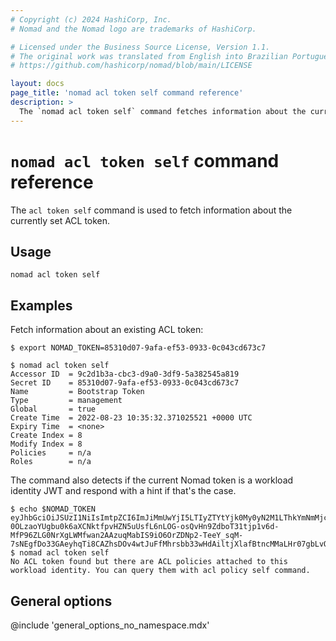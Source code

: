 ```yaml
---
# Copyright (c) 2024 HashiCorp, Inc.
# Nomad and the Nomad logo are trademarks of HashiCorp.

# Licensed under the Business Source License, Version 1.1.
# The original work was translated from English into Brazilian Portuguese.
# https://github.com/hashicorp/nomad/blob/main/LICENSE

layout: docs
page_title: 'nomad acl token self command reference'
description: >
  The `nomad acl token self` command fetches information about the currently set access control list (ACL) token. Review accessor ID, secret ID, name, type, global scope, time to live (TTL), policies, and roles.
---
```


# `nomad acl token self` command reference

The `acl token self` command is used to fetch information about the currently
set ACL token.

## Usage

```plaintext
nomad acl token self
```

## Examples

Fetch information about an existing ACL token:

```shell-session
$ export NOMAD_TOKEN=85310d07-9afa-ef53-0933-0c043cd673c7

$ nomad acl token self
Accessor ID  = 9c2d1b3a-cbc3-d9a0-3df9-5a382545a819
Secret ID    = 85310d07-9afa-ef53-0933-0c043cd673c7
Name         = Bootstrap Token
Type         = management
Global       = true
Create Time  = 2022-08-23 10:35:32.371025521 +0000 UTC
Expiry Time  = <none>
Create Index = 8
Modify Index = 8
Policies     = n/a
Roles        = n/a
```

The command also detects if the current Nomad token is a workload identity
JWT and respond with a hint if that's the case.

```shell-session
$ echo $NOMAD_TOKEN
eyJhbGciOiJSUzI1NiIsImtpZCI6ImJiMmUwYjI5LTIyZTYtYjk0My0yN2M1LThkYmNmMjc5ODM0MCIsInR5cCI6IkpXVCJ9.eyJhdWQiOiJub21hZHByb2plY3QuaW8iLCJpYXQiOjE3NDM2OTI5NzksImp0aSI6IjJmOWI3ZGRmLWU1M2ItZGMxNS1kMzU4LTAyMDk5NjE1NThlMyIsIm5iZiI6MTc0MzY5Mjk3OSwibm9tYWRfYWxsb2NhdGlvbl9pZCI6IjhjMGJjMWFjLWRlMzMtYTNlYi03YWUwLTZiZjM3OGY5YzcxYiIsIm5vbWFkX2pvYl9pZCI6Im5vbWFkIiwibm9tYWRfbmFtZXNwYWNlIjoiZGVmYXVsdCIsIm5vbWFkX3Rhc2siOiJzZXJ2ZXIiLCJzdWIiOiJnbG9iYWw6ZGVmYXVsdDpub21hZDpub21hZDpzZXJ2ZXI6ZGVmYXVsdCJ9.IDZWTqGWRURDwI5OvO3LLjCsU1qzg6LEG4q5S7CfZawUXzMqAOoYajI_nynOGJp2aU77MqUyJmdFtrIBMoQnIxclEwNl9DkhfOrgjBsWefn9JqKEpORGD-0OLzaoYUgbu0k6aXCNktfpvHZN5uUsfL6nLOG-osQvHn9ZdboT31tjp1v6d-MfP96ZLG0NrXgLWMfwan2AAzuqMabIS9iO6OrZDNp2-TeeY_sqM-7sNEgfDo33GAeyhqTi8CAZhsDOv4wtJuFfMhrsbb33wHdAiltjXlafBtncMMaLHr07gbLvOMfty2_193i4Yi3H2PgPr7c4BYHoXyQJhFchDyYmFA
$ nomad acl token self
No ACL token found but there are ACL policies attached to this workload identity. You can query them with acl policy self command.
```

## General options

@include 'general_options_no_namespace.mdx'
